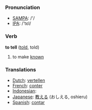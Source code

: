 === Pronunciation ===
*[[w:SAMPA|SAMPA]]: /'/
*[[w:IPA|IPA]]: /'tεl/

=== Verb ===

'''to tell''' ([[told]], told)

# to make [[know]]n

=== Translations ===
*[[Dutch]]: [[vertellen]]
*[[French]]: [[conter]]
*[[Indonesian]]: [[]]
*[[Japanese]]: [[教える]] (おしえる, oshieru)
*[[Spanish]]: [[contar]]